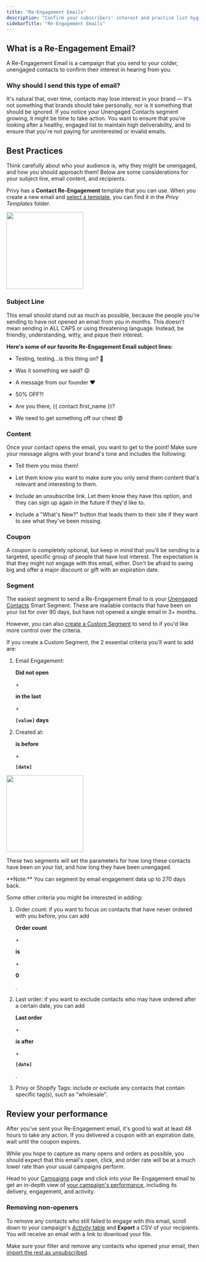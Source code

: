 ```yaml
---
title: "Re-Engagement Emails"
description: "Confirm your subscribers' interest and practice list hygiene to improve your deliverability."
sidebarTitle: "Re-Engagement Emails"
---
```


## What is a Re-Engagement Email?

A Re-Engagement Email is a campaign that you send to your colder, unengaged contacts to confirm their interest in hearing from you.&#x20;

### Why should I send this type of email?

It's natural that, over time, contacts may lose interest in your brand — it's not something that brands should take personally, nor is it something that should be ignored. If you notice your Unengaged Contacts segment growing, it might be time to take action. You want to ensure that you're looking after a healthy, engaged list to maintain high deliverability, and to ensure that you're not paying for uninterested or invalid emails.

## Best Practices

Think carefully about who your audience is, why they might be unengaged, and how you should approach them! Below are some considerations for your subject line, email content, and recipients.

Privy has a **Contact Re-Engagement** template that you can use. When you create a new email and [select a template](https://help.privy.com/docs/learn/email-campaigns/email-templates#choose-a-template), you can find it in the *Privy Templates* folde&#x72;*.*

<img height="200" src="/images/strategy-guides/re-engagement-example.png" />

### Subject Line

This email should stand out as much as possible, because the people you're sending to have not opened an email from you in months. This doesn't mean sending in ALL CAPS or using threatening language. Instead, be friendly, understanding, witty, and pique their interest.

**Here's some of our favorite Re-Engagement Email subject lines:**

* Testing, testing...is this thing on? 🎤

* Was it something we said? 😟

* A message from our founder ❤️

* 50% OFF?!

* Are you there, {{ contact.first_name }}? 

* We need to get something off our chest 😨

### Content

Once your contact opens the email, you want to get to the point! Make sure your message aligns with your brand's tone and includes the following:

* Tell them you miss them!

* Let them know you want to make sure you only send them content that's relevant and interesting to them.

* Include an unsubscribe link. Let them know they have this option, and they can sign up again in the future if they'd like to.

* Include a "What's New?" button that leads them to their site if they want to see what they've been missing.

### Coupon

A coupon is completely optional, but keep in mind that you'll be sending to a targeted, specific group of people that have lost interest. The expectation is that they might not engage with this email, either. Don't be afraid to swing big and offer a major discount or gift with an expiration date.

### Segment

The easiest segment to send a Re-Engagement Email to is your [Unengaged Contacts](https://help.privy.com/docs/learn/email-campaigns/segmentation#unengaged-contacts) Smart Segment. These are mailable contacts that have been on your list for over 90 days, but have not opened a single email in 3+ months.

However, you can also [create a Custom Segment](https://help.privy.com/docs/learn/email-campaigns/segmentation#custom-segments) to send to if you'd like more control over the criteria.

If you create a Custom Segment, the 2 essential criteria you'll want to add are:

1. Email Engagement: 

   **Did not open**

    \+ 

   **in the last**

    \+ 

   **`[value]` days**

2. Created at: 

   **is before**

    \+ 

   **`[date]`**

<img height="200" src="/images/strategy-guides/re-engagement-segment.png" />

These two segments will set the parameters for how long these contacts have been on your list, and how long they have been unengaged.

<Warning>
  **Note:** You can segment by email engagement data up to 270 days back.
</Warning>

Some other criteria you might be interested in adding:

1. Order count: if you want to focus on contacts that have never ordered with you before, you can add 

   **Order count**

    \+ 

   **is**

    \+ 

   **0**

   .

2. Last order: if you want to exclude contacts who may have ordered after a certain date, you can add 

   **Last order**

    \+ 

   **is after**

    \+ 

   **`[date]`**

   .

3. Privy or Shopify Tags: include or exclude any contacts that contain specific tag(s), such as "wholesale".

## Review your performance

After you've sent your Re-Engagement email, it's good to wait at least 48 hours to take any action. If you delivered a coupon with an expiration date, wait until the coupon expires.

While you hope to capture as many opens and orders as possible, you should expect that this email's open, click, and order rate will be at a much lower rate than your usual campaigns perform.

Head to your [Campaigns](https://dashboard.privy.com/message-campaigns) page and click into your Re-Engagement email to get an in-depth view of [your campaign's performance](https://help.privy.com/docs/learn/email-campaigns/email-campaign-reporting#individual-campaign-reporting), including its delivery, engagement, and activity.

### Removing non-openers

To remove any contacts who still failed to engage with this email, scroll down to your campaign's [*Activity* table](https://help.privy.com/docs/learn/email-campaigns/email-campaign-reporting#activity) and **Export** a CSV of your recipients. You will receive an email with a link to download your file.

Make sure your filter and remove any contacts who opened your email, then [import the rest as unsubscribed](https://help.privy.com/docs/learn/contact-management/unsubscribe-contacts#bulk-unsubscribe).